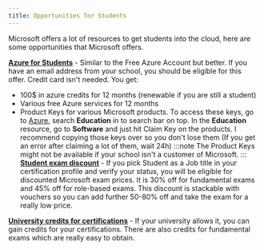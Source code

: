 ```yaml
---
title: Opportunities for Students
---
```


Microsoft offers a lot of resources to get students into the cloud, here are some opportunities that Microsoft offers.

[**Azure for Students**](https://azure.microsoft.com/free/students/?WT.mc_id=studentamb_165290) \- Similar to the Free Azure Account but better. If you have an email address from your school, you should be eligible for this offer. Credit card isn't needed.
You get:
- 100$ in azure credits for 12 months (renewable if you are still a student)
- Various free Azure services for 12 months
- Product Keys for various Microsoft products. To access these keys, go to [Azure](https://portal.azure.com), search **Education** in to search bar on top. In the **Education** resource, go to **Software** and just hit Claim Key on the products. I recommend copying those keys over so you don't lose them (If you get an error after claiming a lot of them, wait 24h)
:::note 
The Product Keys might not be available if your school isn't a customer of Microsoft. 
:::
[**Student exam discount**](https://learn.microsoft.com/credentials/certifications/student-discounts?WT.mc_id=studentamb_165290) \- If you pick Student as a Job title in your certification profile and verify your status, you will be eligible for discounted Microsoft exam prices. It is 30% off for fundamental exams and 45% off for role-based exams. This discount is stackable with vouchers so you can add further 50-80% off and take the exam for a really low price.

[**University credits for certifications**](https://learn.microsoft.com/credentials/certifications/college-credit?WT.mc_id=studentamb_165290) \- If your university allows it, you can gain credits for your certifications. There are also credits for fundamental exams which are really easy to obtain.
